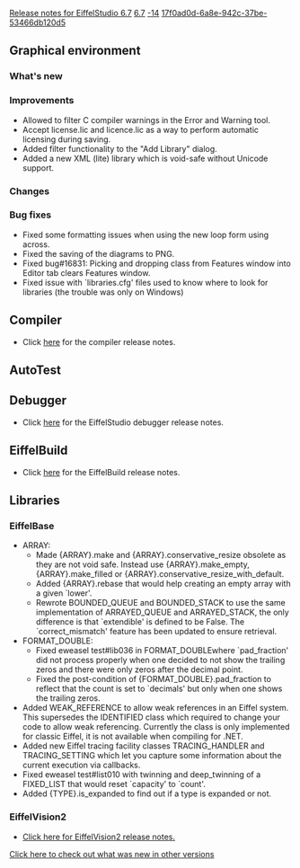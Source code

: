 [[Property:title|Release notes for EiffelStudio 6.7]]
[[Property:link_title|6.7]]
[[Property:weight|-14]]
[[Property:uuid|17f0ad0d-6a8e-942c-37be-53466db120d5]]
==Graphical environment==

===What's new===
===Improvements===
* Allowed to filter C compiler warnings in the Error and Warning tool.
* Accept license.lic and licence.lic as a way to perform automatic licensing during saving.
* Added filter functionality to the "Add Library" dialog.
* Added a new XML (lite) library which is void-safe without Unicode support.

===Changes===

===Bug fixes===
* Fixed some formatting issues when using the new loop form using <e>across</e>.
* Fixed the saving of the diagrams to PNG.
* Fixed bug#16831: Picking and dropping class from Features window into Editor tab clears Features window.
* Fixed issue with `libraries.cfg' files used to know where to look for libraries (the trouble was only on Windows)

==Compiler==
* Click [[Major changes between ISE Eiffel 6.6 and ISE Eiffel 6.7|here]]  for the compiler release notes.

== AutoTest==

==Debugger==
* Click [[Release notes for EiffelStudio 6.7 related to the debugger|here]]  for the EiffelStudio debugger release notes.

==EiffelBuild==
* Click [[EiffelBuild Version History|here]]  for the EiffelBuild release notes.

==Libraries==

===EiffelBase===
* <e>ARRAY</e>:
** Made <e>{ARRAY}.make</e> and <e>{ARRAY}.conservative_resize</e> obsolete as they are not void safe. Instead use <e>{ARRAY}.make_empty</e>, <e>{ARRAY}.make_filled</e> or <e>{ARRAY}.conservative_resize_with_default</e>.
** Added <e>{ARRAY}.rebase</e> that would help creating an empty array with a given `lower'. 
** Rewrote <e>BOUNDED_QUEUE</e> and <e>BOUNDED_STACK</e> to use the same implementation of <e>ARRAYED_QUEUE</e> and <e>ARRAYED_STACK</e>, the only difference is that `extendible' is defined to be False. The `correct_mismatch' feature has been updated to ensure retrieval.
* <e>FORMAT_DOUBLE</e>:
** Fixed eweasel test#lib036 in <e>FORMAT_DOUBLE</e>where `pad_fraction' did not process properly when one decided to not show the trailing zeros and there were only zeros after the decimal point.
** Fixed the post-condition of <e>{FORMAT_DOUBLE}.pad_fraction</e> to reflect that the count is set to `decimals' but only when one shows the trailing zeros.
* Added <e>WEAK_REFERENCE</e> to allow weak references in an Eiffel system. This supersedes the <e>IDENTIFIED</e> class which required to change your code to allow weak referencing. Currently the class is only implemented for classic Eiffel, it is not available when compiling for .NET. 
* Added new Eiffel tracing facility classes <e>TRACING_HANDLER</e> and <e>TRACING_SETTING</e> which let you capture some information about the current execution via callbacks.
* Fixed eweasel test#list010 with twinning and deep_twinning of a <e>FIXED_LIST</e> that would reset `capacity' to `count'.
* Added <e>{TYPE}.is_expanded</e> to find out if a type is expanded or not.

===EiffelVision2===
* [[Revisions and Bug Fixes|Click here for EiffelVision2 release notes.]] 

[[EiffelStudio release notes|Click here to check out what was new in other versions]]  

